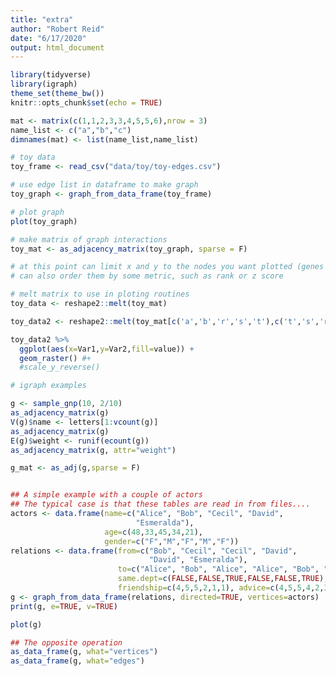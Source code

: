 ```yaml
---
title: "extra"
author: "Robert Reid"
date: "6/17/2020"
output: html_document
---
```


```r
library(tidyverse)
library(igraph)
theme_set(theme_bw())
knitr::opts_chunk$set(echo = TRUE)
```

```r
mat <- matrix(c(1,1,2,3,3,4,5,5,6),nrow = 3)
name_list <- c("a","b","c")
dimnames(mat) <- list(name_list,name_list)

```


```r
# toy data
toy_frame <- read_csv("data/toy/toy-edges.csv")

# use edge list in dataframe to make graph
toy_graph <- graph_from_data_frame(toy_frame)

# plot graph
plot(toy_graph)

# make matrix of graph interactions
toy_mat <- as_adjacency_matrix(toy_graph, sparse = F)

# at this point can limit x and y to the nodes you want plotted (genes in screen)
# can also order them by some metric, such as rank or z score

# melt matrix to use in ploting routines
toy_data <- reshape2::melt(toy_mat)

toy_data2 <- reshape2::melt(toy_mat[c('a','b','r','s','t'),c('t','s','r','b','a')])

toy_data2 %>%
  ggplot(aes(x=Var1,y=Var2,fill=value)) +
  geom_raster() #+
  #scale_y_reverse()
```



```r
# igraph examples

g <- sample_gnp(10, 2/10)
as_adjacency_matrix(g)
V(g)$name <- letters[1:vcount(g)]
as_adjacency_matrix(g)
E(g)$weight <- runif(ecount(g))
as_adjacency_matrix(g, attr="weight")

g_mat <- as_adj(g,sparse = F)


## A simple example with a couple of actors
## The typical case is that these tables are read in from files....
actors <- data.frame(name=c("Alice", "Bob", "Cecil", "David",
                            "Esmeralda"),
                     age=c(48,33,45,34,21),
                     gender=c("F","M","F","M","F"))
relations <- data.frame(from=c("Bob", "Cecil", "Cecil", "David",
                               "David", "Esmeralda"),
                        to=c("Alice", "Bob", "Alice", "Alice", "Bob", "Alice"),
                        same.dept=c(FALSE,FALSE,TRUE,FALSE,FALSE,TRUE),
                        friendship=c(4,5,5,2,1,1), advice=c(4,5,5,4,2,3))
g <- graph_from_data_frame(relations, directed=TRUE, vertices=actors)
print(g, e=TRUE, v=TRUE)

plot(g)

## The opposite operation
as_data_frame(g, what="vertices")
as_data_frame(g, what="edges")
```
